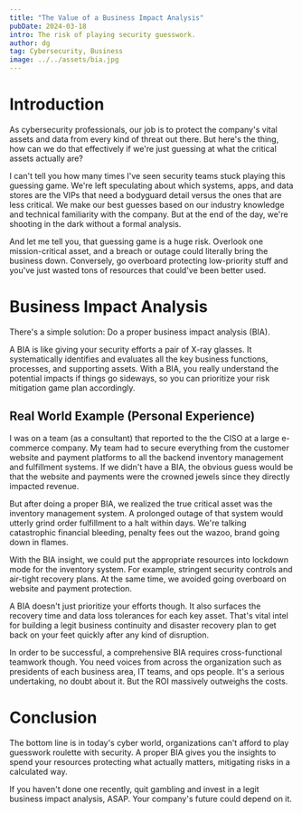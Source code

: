 ```yaml
---
title: "The Value of a Business Impact Analysis"
pubDate: 2024-03-18
intro: The risk of playing security guesswork.
author: dg
tag: Cybersecurity, Business
image: ../../assets/bia.jpg
---
```


# Introduction

As cybersecurity professionals, our job is to protect the company's vital assets and data from every kind of threat out there. But here's the thing, how can we do that effectively if we're just guessing at what the critical assets actually are?

I can't tell you how many times I've seen security teams stuck playing this guessing game. We're left speculating about which systems, apps, and data stores are the VIPs that need a bodyguard detail versus the ones that are less critical. We make our best guesses based on our industry knowledge and technical familiarity with the company. But at the end of the day, we're shooting in the dark without a formal analysis.

And let me tell you, that guessing game is a huge risk. Overlook one mission-critical asset, and a breach or outage could literally bring the business down. Conversely, go overboard protecting low-priority stuff and you've just wasted tons of resources that could've been better used.

# Business Impact Analysis

There's a simple solution: Do a proper business impact analysis (BIA).

A BIA is like giving your security efforts a pair of X-ray glasses. It systematically identifies and evaluates all the key business functions, processes, and supporting assets. With a BIA, you really understand the potential impacts if things go sideways, so you can prioritize your risk mitigation game plan accordingly.

## Real World Example (Personal Experience)

I was on a team (as a consultant) that reported to the the CISO at a large e-commerce company. My team had to secure everything from the customer website and payment platforms to all the backend inventory management and fulfillment systems. If we didn't have a BIA, the obvious guess would be that the website and payments were the crowned jewels since they directly impacted revenue.

But after doing a proper BIA, we realized the true critical asset was the inventory management system. A prolonged outage of that system would utterly grind order fulfillment to a halt within days. We're talking catastrophic financial bleeding, penalty fees out the wazoo, brand going down in flames.

With the BIA insight, we could put the appropriate resources into lockdown mode for the inventory system. For example, stringent security controls and air-tight recovery plans. At the same time, we avoided going overboard on website and payment protection.

A BIA doesn't just prioritize your efforts though. It also surfaces the recovery time and data loss tolerances for each key asset. That's vital intel for building a legit business continuity and disaster recovery plan to get back on your feet quickly after any kind of disruption.

In order to be successful, a comprehensive BIA requires cross-functional teamwork though. You need voices from across the organization such as presidents of each business area, IT teams, and ops people. It's a serious undertaking, no doubt about it. But the ROI massively outweighs the costs.

# Conclusion

The bottom line is in today's cyber world, organizations can't afford to play guesswork roulette with security. A proper BIA gives you the insights to spend your resources protecting what actually matters, mitigating risks in a calculated way.

If you haven't done one recently, quit gambling and invest in a legit business impact analysis, ASAP. Your company's future could depend on it.